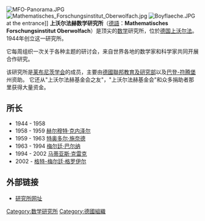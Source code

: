 [[Image:MFO-Panorama.JPG|thumb]]
[[Image:Mathematisches_Forschungsinstitut_Oberwolfach.jpg|thumb]]
[[Image:Boyflaeche.JPG|thumb]] at the entrance]]
'''上沃尔法赫数学研究所'''（[[德語|德語]]：'''Mathematisches Forschungsinstitut Oberwolfach'''）是顶尖的[[数学|数学]]研究所，位於[[德国|德国]][[上沃尔法|上沃尔法]]。1944年{{le|威廉·聚斯|Wilhelm Süss}}创立这一研究所。

它每周组织一次关于各种主题的研讨会，来自世界各地的数学家和科学家共同开展合作研究。

该研究所是[[莱布尼茨学会|莱布尼茨学会]]的成员，主要由[[德國聯邦教育及研究部|德國聯邦教育及研究部]]以及[[巴登-符腾堡|巴登-符腾堡]]州资助。 它还从"上沃尔法赫基金会之友"，"上沃尔法赫基金会"和众多捐助者那里获得大量资金。

== 所长 ==
*1944 - 1958 {{le|威廉·聚斯|Wilhelm Süss}}
*1958 - 1959 [[赫尔穆特·克内泽尔|赫尔穆特·克内泽尔]]
*1959 - 1963 [[特奥多尔·施奈德|特奥多尔·施奈德]]
*1963 - 1994 [[梅尔廷·巴尔纳|梅尔廷·巴尔纳]]
*1994 - 2002 [[马蒂亚斯·克雷克|马蒂亚斯·克雷克]]
*2002 - [[格特-梅尔廷·格罗伊尔|格特-梅尔廷·格罗伊尔]]

== 外部链接 ==
*[http://www.mfo.de 研究所网址]{{Wayback|url=http://www.mfo.de/ |date=20100212224708 }}

{{math-stub}}
{{欧洲数学学会}}
{{Authority control}}
[[Category:数学研究所|Category:数学研究所]]
[[Category:德國組織|Category:德國組織]]